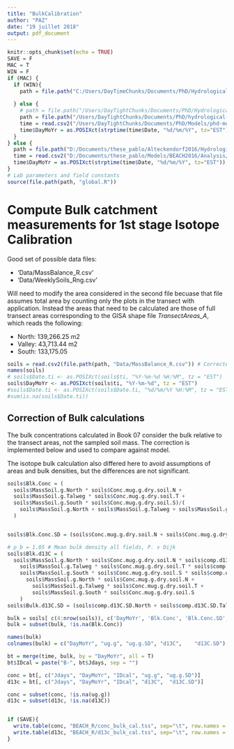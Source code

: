 ```yaml
---
title: "BulkCalibration"
author: "PAZ"
date: "19 juillet 2018"
output: pdf_document
---
```


```r
knitr::opts_chunk$set(echo = TRUE)
SAVE = F
MAC = T
WIN = F
if (MAC) {
  if (WIN){
    path = file.path("C:/Users/DayTimeChunks/Documents/PhD/HydrologicalMonitoring")
    
  } else {
    # path = file.path("/Users/DayTightChunks/Documents/PhD/HydrologicalMonitoring")
    path = file.path("/Users/DayTightChunks/Documents/PhD/hydrological-monitoring")
    time = read.csv2("/Users/DayTightChunks/Documents/PhD/Models/phd-model-master/Analysis/Data/Time.csv")
    time$DayMoYr = as.POSIXct(strptime(time$Date, "%d/%m/%Y", tz="EST"))
  }
} else {
  path = file.path("D:/Documents/these_pablo/Alteckendorf2016/HydrologicalMonitoring")
  time = read.csv2("D:/Documents/these_pablo/Models/BEACH2016/Analysis/Data/Time.csv")
  time$DayMoYr = as.POSIXct(strptime(time$Date, "%d/%m/%Y", tz="EST"))
}
# Lab parameters and field constants
source(file.path(path, "global.R"))

```


# Compute Bulk catchment measurements for 1st stage Isotope Calibration

Good set of possible data files:

- 'Data/MassBalance_R.csv'
- 'Data/WeeklySoils_Rng.csv'

Will need to modify the area considered in the second file becuase that file assumes total area by counting only the plots in the transect with application. Instead the areas that need to be calculated are those of full transect areas corresponding to the GISA shape file *TransectAreas_A*, which reads the following:

- North: 139,266.25 m2
- Valley: 43,713.44 m2
- South: 133,175.05

```r
soils = read.csv2(file.path(path, "Data/MassBalance_R.csv")) # Corrected with only ngC > 2.0
names(soils)
# soils$Date.ti <- as.POSIXct(soils$ti, "%Y-%m-%d %H:%M", tz = "EST")
soils$DayMoYr <- as.POSIXct(soils$ti, "%Y-%m-%d", tz = "EST")
#soils$Date.ti <- as.POSIXct(soils$Date.ti, "%d/%m/%Y %H:%M", tz = "EST")
#sum(is.na(soils$Date.ti))


```


## Correction of Bulk calculations

The bulk concentrations calculated in Book 07 consider the bulk relative to the transect areas, not the sampled soil mass. The correction is implemented below and used to compare against model.

The isotope bulk calculation also differed here to avoid assumptions of areas and bulk densities, but the differences are not significant. 

```r

soils$Blk.Conc = (
  soils$MassSoil.g.North * soils$Conc.mug.g.dry.soil.N +
  soils$MassSoil.g.Talweg * soils$Conc.mug.g.dry.soil.T +
  soils$MassSoil.g.South * soils$Conc.mug.g.dry.soil.S)/(
    soils$MassSoil.g.North + soils$MassSoil.g.Talweg + soils$MassSoil.g.South
  )


soils$Blk.Conc.SD = (soils$Conc.mug.g.dry.soil.N + soils$Conc.mug.g.dry.soil.T + soils$Conc.mug.g.dry.soil.S)/3.0

# p_b = 1.05 # Mean bulk density all fields, P. v Dijk
soils$Blk.d13C = (
  soils$MassSoil.g.North * soils$Conc.mug.g.dry.soil.N * soils$comp.d13C.North +
    soils$MassSoil.g.Talweg * soils$Conc.mug.g.dry.soil.T * soils$comp.d13C.Talweg +
    soils$MassSoil.g.South * soils$Conc.mug.g.dry.soil.S * soils$comp.d13C.South)/(
      soils$MassSoil.g.North * soils$Conc.mug.g.dry.soil.N + 
        soils$MassSoil.g.Talweg * soils$Conc.mug.g.dry.soil.T + 
        soils$MassSoil.g.South * soils$Conc.mug.g.dry.soil.S
    )
soils$Bulk.d13C.SD = (soils$comp.d13C.SD.North + soils$comp.d13C.SD.Talweg + soils$comp.d13C.SD.South)/3.0

bulk = soils[ c(4:nrow(soils)), c('DayMoYr', 'Blk.Conc', 'Blk.Conc.SD', 'Blk.d13C', 'Bulk.d13C.SD')]
bulk = subset(bulk, !is.na(Blk.Conc))

names(bulk)
colnames(bulk) = c("DayMoYr", "ug.g", "ug.g.SD", "d13C",	"d13C.SD")

bt = merge(time, bulk, by = "DayMoYr", all = T)
bt$IDcal = paste("B-", bt$Jdays, sep = "")

conc = bt[, c("Jdays", "DayMoYr", "IDcal", "ug.g", "ug.g.SD")]
d13c = bt[, c("Jdays", "DayMoYr", "IDcal", "d13C",	"d13C.SD")]

conc = subset(conc, !is.na(ug.g))
d13c = subset(d13c, !is.na(d13C))


if (SAVE){
  write.table(conc, "BEACH_R/conc_bulk_cal.tss", sep="\t", row.names = F)
  write.table(d13c, "BEACH_R/d13c_bulk_cal.tss", sep="\t", row.names = F)
}

```


